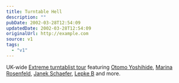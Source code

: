 ```yaml
---
title: Turntable Hell
description: ""
pubDate: 2002-03-28T12:54:09
updatedDate: 2002-03-28T12:54:09
originalUrl: http://example.com
source: v1
tags:
  - "v1"
---
```


UK-wide [Extreme turntablist tour][1] featuring [Otomo Yoshihide][2], [Marina Rosenfeld][3], [Janek Schaefer][4], [Lepke B][5] and more.

[1]: http://www.cmntours.org.uk/tours/turntablehell/
[2]: http://www.japanimprov.com/yotomo/ "Otomo Yoshihide on Japanimprov"
[3]: http://www.charhizma.com/rosen/ "Marina Rosenfeld - theforestthegardenandthesea"
[4]: http://www.audioh.com/ "Janek Schaefer's website"
[5]: http://www.cmntours.org.uk/tours/turntablehell/performers_biog_lepke.html "Lepke B on CMN Tours"
